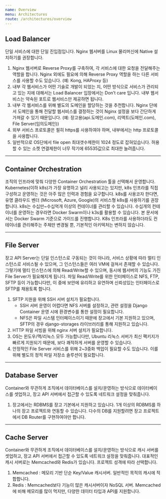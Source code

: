 ```yaml
---
name: Overview
menu: Architectures
route: /architectures/overview
---
```


## Load Balancer

단일 서비스에 대한 단일 진입점입니다. Nginx 웹서버를 Linux 물리머신에 Native 설치하기를 권장합니다.

1. Nginx 웹서버로 Reverse Proxy를 구축하여, 각 서비스에 대한 요청을 전달해주는 역할을 합니다. Nginx 외에도 필요에 의해 Reverse Proxy 역할을 하는 다른 서비스를 사용할 수도 있습니다. (예: Kong, HAProxy 등)
2. 내부 각 웹서비스가 어떤 기술로 개발이 되었는 지, 어떤 방식으로 서비스가 관리되고 있는 지에 대해서는 Load Balancer 입장에서는 Don’t care 입니다. 내부 웹서비스는 약속된 포트로 웹서비스만 제공하면 됩니다.
3. 내부 각 웹서비스를 위해 별도의 도메인을 할당하는 것을 추천합니다. Nginx 단에서 도메인을 통해 전달할 웹서비스를 결정하는 것이 Nginx 설정을 보다 간단하게 가져갈 수 있기 때문입니다. (예: 장고용(api.도메인.com), 리액트(도메인.com), File Server(임의도메인))
4. 외부 서비스 프로토콜은 필히 https를 사용하여야 하며, 내부에서는 http 프로토콜을 사용합니다.
5. 일반적으로 OS단에서 file open 최대갯수제한이 1024 정도로 잡혀있습니다. 허용할 수 있는 소켓 연결제한이 너무 작기에 65535값으로 최대한 늘려줍니다.

---

## Container Orchestration

조직의 인프라에 맞춰 다양한 Container Orchestration 툴을 선택해서 운영합니다. Kubernetes(이하 k8s)가 가장 유명하고 널리 사용되고는 있지만, k8s 인프라를 직접 구성하고 운영하는 것은 아주 많은 인력과 경험을 요구합니다. k8s를 사용코자 한다면, 유명 클라우드 벤더 (Microsoft, Azure, Google)의 서비스형 k8s를 사용하기를 권장합니다. k8s는 수십만~수십억개 이상의 컨테이너를 관리할 수 있습니다.
수십개의 컨테이너를 운영하는 경우라면 Docker Swarm이나 k3s를 활용할 수 있습니다. 본 문서에서는 Docker Swarm 기준으로 가이드를 진행합니다. K8s 인프라를 사용하더라도 컨테이너를 관리해주는 주체만 변경될 뿐, 기본적인 아키텍처는 변하지 않습니다.

---

## File Server

장고 API Server는 단일 인스턴스로 구동되는 것이 아니라, 서비스 상황에 따라 멀티 인스턴스로 서비스될 수 있으며, 그 인스턴스들은 여러 VM에 걸쳐서 존재할 수 있습니다. 그렇기에 멀티 인스턴스에 의해 Read/Write할 수 있으며, 동시에 웹서버의 기능도 가진 File Server가 필요해지게 됩니다. 파일 Read/Write를 위한 인터페이스로 NFS, FTP, SFTP 등이 가능합니다만, 이 중에 보안에 유리하고 유연하며 신뢰성있는 인터페이스로 SFTP를 채용토록 합니다.

1. SFTP 지원을 위해 SSH 서버 설치가 필요합니다.
   - SSH 서버 운영이 어렵다면 NFS 서버를 설정하고, 관련 설정을 Django Container 운영 시에 환경변수를 통한 설정이 필요합니다.
   - NFS은 파일 시스템 인터페이스이기 때문에 장고에서 기본 지원하고 있으며, SFTP의 경우 django-storages 라이브러리를 통해 지원하고 있습니다.
2. HTTP 파일 서빙을 위해 nginx 서버 설치가 필요합니다.
3. OS는 윈도우/맥/리눅스 모두 가능합니다만, Ubuntu 리눅스 서버가 최신 팩키지가 빠르게 지원되기 때문에, 보다 쾌적하게 서버를 운영할 수 있습니다.
4. 안정적인 File Server 서비스를 위해 2~3중화 백업이 필요할 수도 있습니다. 이를 위해 별도의 정적 파일 저장소 솔루션이 필요합니다.

---

## Database Server

Container와 무관하게 조직에서 데이터베이스를 설치/운영하는 방식으로 데이터베이스를 셋업하고, 장고 API 서버에서 접근할 수 있도록 네트워크 설정을 맞춰줍니다.

1. 장고에서는 RDBMS를 장고 기본에서 지원하고 있습니다. 1개 이상의 RDBMS를 하나의 장고 프로젝트와 연동할 수 있습니다. 다수의 DB를 지원할려면 장고 프로젝트에서 DB Router를 구현하여야만 합니다.

---

## Cache Server

Container와 무관하게 조직에서 데이터베이스를 설치/운영하는 방식으로 캐시 서버를 셋업하고, 장고 API 서버에서 접근할 수 있도록 네트워크 설정을 맞춰줍니다. 대표적인 캐시 서버로는 Memcached와 Redis가 있습니다. 프로젝트 성격에 따라 선택합니다.

1. Memcached : 메모리 기반 단순 Key/Value 캐시서버. 일반적인 목적의 캐시에 적합합니다.
2. Redis : Memcached보다 기능이 많은 캐시서버이자 NoSQL 서버. Memcached에 비해 메모리를 많이 먹지만, 다양한 데이터 타입과 API를 지원합니다.
